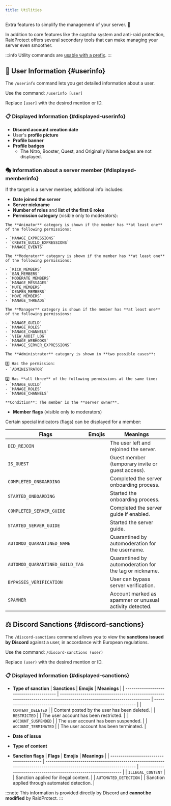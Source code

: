 ```yaml
---
title: Utilities
---
```



Extra features to simplify the management of your server. 🔧

In addition to core features like the captcha system and anti-raid protection, RaidProtect offers several secondary tools that can make managing your server even smoother.

:::info
Utility commands are [usable with a prefix](../guides/prefix.md).
:::

## 👤 User Information {#userinfo}

The `/userinfo` command lets you get detailed information about a user.

Use the command: ```/userinfo [user]```

Replace `[user]` with the desired mention or ID.

### 📋 Displayed Information {#displayed-userinfo}

- **Discord account creation date**
- User's **profile picture**
- **Profile banner**
- **Profile badges**
  - The Nitro, Booster, Quest, and Originally Name badges are not displayed.


### 🎭 Information about a server member {#displayed-memberinfo}

If the target is a server member, additional info includes:

- **Date joined the server**
- **Server nickname**
- **Number of roles** and **list of the first 6 roles**
- **Permission category** (visible only to moderators):

<SeparatedBox>
<Tabs>
  <TabItem value="animator" label="Animator" default>

    The **Animator** category is shown if the member has **at least one** of the following permissions:

    - `MANAGE_EXPRESSIONS`
    - `CREATE_GUILD_EXPRESSIONS`
    - `MANAGE_EVENTS`

  </TabItem>
  <TabItem value="moderator" label="Moderator">

    The **Moderator** category is shown if the member has **at least one** of the following permissions:

    - `KICK_MEMBERS`
    - `BAN_MEMBERS`
    - `MODERATE_MEMBERS`
    - `MANAGE_MESSAGES`
    - `MUTE_MEMBERS`
    - `DEAFEN_MEMBERS`
    - `MOVE_MEMBERS`
    - `MANAGE_THREADS`

  </TabItem>
  <TabItem value="manager" label="Manager">

    The **Manager** category is shown if the member has **at least one** of the following permissions:

    - `MANAGE_GUILD`
    - `MANAGE_ROLES`
    - `MANAGE_CHANNELS`
    - `VIEW_AUDIT_LOG`
    - `MANAGE_WEBHOOKS`
    - `MANAGE_SERVER_EXPRESSIONS`

  </TabItem>
  <TabItem value="admin" label="Administrator">

    The **Administrator** category is shown in **two possible cases**:

    1️⃣ Has the permission:
    - `ADMINISTRATOR`

    2️⃣ Has **all three** of the following permissions at the same time:
    - `MANAGE_GUILD`
    - `MANAGE_ROLES`
    - `MANAGE_CHANNELS`

  </TabItem>
  <TabItem value="owner" label="Owner">

    **Condition**: The member is the **server owner**.

  </TabItem>
</Tabs>
</SeparatedBox>

- **Member flags** (visible only to moderators)

Certain special indicators (flags) can be displayed for a member:

| **Flags**                                | **Emojis**                                                                                                             | **Meanings**                                                      |
| ---------------------------------------- | ---------------------------------------------------------------------------------------------------------------------- | ----------------------------------------------------------------- |
| `DID_REJOIN`                             | <Icon src="/img/icons/MemberDidRejoin.svg" alt="icon MemberDidRejoin" title=":MemberDidRejoin:"/>                      | The user left and rejoined the server.                            |
| `IS_GUEST`                               | <Icon src="/img/icons/MemberIsGuest.svg" alt="icon MemberIsGuest" title=":MemberIsGuest:"/>                            | Guest member (temporary invite or guest access).                  |
| `COMPLETED_ONBOARDING`                   | <Icon src="/img/icons/OnboardingCompleted.svg" alt="icon OnboardingCompleted" title=":OnboardingCompleted:"/>          | Completed the server onboarding process.                          |
| `STARTED_ONBOARDING`                     | <Icon src="/img/icons/OnboardingStarted.svg" alt="icon OnboardingStarted" title=":OnboardingStarted:"/>                | Started the onboarding process.                                   |
| `COMPLETED_SERVER_GUIDE`                 | <Icon src="/img/icons/ServerGuideCompleted.svg" alt="icon ServerGuideCompleted" title=":ServerGuideCompleted:"/>       | Completed the server guide if enabled.                            |
| `STARTED_SERVER_GUIDE`                   | <Icon src="/img/icons/ServerGuideStarted.svg" alt="icon ServerGuideStarted" title=":ServerGuideStarted:"/>             | Started the server guide.                                         |
| `AUTOMOD_QUARANTINED_NAME`               | <Icon src="/img/icons/MemberQuarantined.svg" alt="icon MemberQuarantined" title=":MemberQuarantined:"/>                | Quarantined by automoderation for the username.                   |
| `AUTOMOD_QUARANTINED_GUILD_TAG`          | <Icon src="/img/icons/MemberQuarantined.svg" alt="icon MemberQuarantined" title=":MemberQuarantined:"/>                | Quarantined by automoderation for the tag or nickname.            |
| `BYPASSES_VERIFICATION`                  | <Icon src="/img/icons/BypassVerification.svg" alt="icon BypassVerification" title=":BypassVerification:"/>             | User can bypass server verification.                              |
| `SPAMMER`                                | <Icon src="/img/icons/UnusualAccountActivity.svg" alt="icon UnusualAccountActivity" title=":UnusualAccountActivity:"/> | Account marked as spammer or unusual activity detected.           |

## ⚖️ Discord Sanctions {#discord-sanctions}

The `/discord-sanctions` command allows you to view the **sanctions issued by Discord** against a user, in accordance with European regulations.

Use the command: ```/discord-sanctions (user)```

Replace `(user)` with the desired mention or ID.

### 📋 Displayed Information {#displayed-sanctions}

- **Type of sanction**
| **Sanctions**                            | **Emojis**                                                                                                             | **Meanings**                                                      |
| ---------------------------------------- | ---------------------------------------------------------------------------------------------------------------------- | ----------------------------------------------------------------- |
| `CONTENT_DELETED`                        | <Icon src="/img/icons/ContentDeleted.svg" alt="icon ContentDeleted" title=":iconTrash:"/>                              | Content posted by the user has been deleted.                      |
| `RESTRICTED`                             | <Icon src="/img/icons/AccountRestricted.svg" alt="icon AccountRestricted" title=":iconRestricted:"/>                   | The user account has been restricted.                             |
| `ACCOUNT_SUSPENDED`                      | <Icon src="/img/icons/AccountSuspended.svg" alt="icon AccountSuspended" title=":iconSuspended:"/>                      | The user account has been suspended.                              |
| `ACCOUNT_TERMINATED`                     | <Icon src="/img/icons/AccountTerminated.svg" alt="icon AccountTerminated" title=":iconTerminated:"/>                   | The user account has been terminated.                             |

- **Date of issue**
- **Type of content**
- **Sanction flags**
| **Flags**                                | **Emojis**                                                                                                             | **Meanings**                                                      |
| ---------------------------------------- | ---------------------------------------------------------------------------------------------------------------------- | ----------------------------------------------------------------- |
| `ILLEGAL_CONTENT`                        | <Icon src="/img/icons/IllegalContent.svg" alt="icon IllegalContent" title=":iconIllegal:"/>                            | Sanction applied for illegal content.                             |
| `AUTOMATED_DETECTION`                    | <Icon src="/img/icons/AutomatedDetection.svg" alt="icon AutomatedDetection" title=":iconBots:"/>                       | Sanction applied through automated detection.                     |

:::note
This information is provided directly by Discord and **cannot be modified** by RaidProtect.
:::